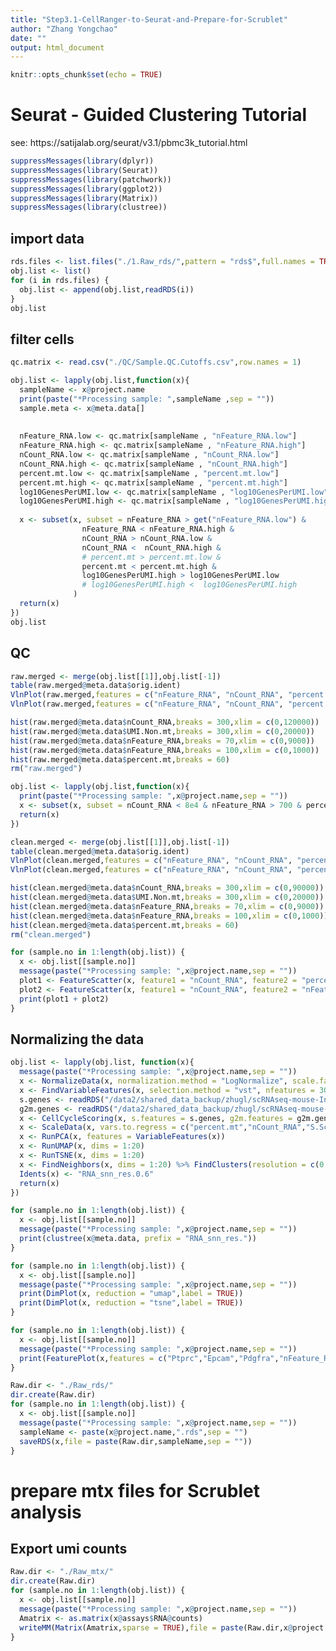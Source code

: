 ```yaml
---
title: "Step3.1-CellRanger-to-Seurat-and-Prepare-for-Scrublet"
author: "Zhang Yongchao"
date: ""
output: html_document
---
```


```r
knitr::opts_chunk$set(echo = TRUE)
```

# Seurat - Guided Clustering Tutorial

see: https://satijalab.org/seurat/v3.1/pbmc3k_tutorial.html

```r
suppressMessages(library(dplyr)) 
suppressMessages(library(Seurat))
suppressMessages(library(patchwork))
suppressMessages(library(ggplot2))
suppressMessages(library(Matrix))
suppressMessages(library(clustree))
```


## import data

```r
rds.files <- list.files("./1.Raw_rds/",pattern = "rds$",full.names = TRUE)
obj.list <- list()
for (i in rds.files) {
  obj.list <- append(obj.list,readRDS(i))
}
obj.list
```
## filter cells

```r
qc.matrix <- read.csv("./QC/Sample.QC.Cutoffs.csv",row.names = 1)

obj.list <- lapply(obj.list,function(x){
  sampleName <- x@project.name
  print(paste("*Processing sample: ",sampleName ,sep = ""))
  sample.meta <- x@meta.data[]
  
  
  nFeature_RNA.low <- qc.matrix[sampleName , "nFeature_RNA.low"]
  nFeature_RNA.high <- qc.matrix[sampleName , "nFeature_RNA.high"]
  nCount_RNA.low <- qc.matrix[sampleName , "nCount_RNA.low"]
  nCount_RNA.high <- qc.matrix[sampleName , "nCount_RNA.high"]
  percent.mt.low <- qc.matrix[sampleName , "percent.mt.low"]
  percent.mt.high <- qc.matrix[sampleName , "percent.mt.high"]
  log10GenesPerUMI.low <- qc.matrix[sampleName , "log10GenesPerUMI.low"]
  log10GenesPerUMI.high <- qc.matrix[sampleName , "log10GenesPerUMI.high"]
  
  x <- subset(x, subset = nFeature_RNA > get("nFeature_RNA.low") &
                nFeature_RNA < nFeature_RNA.high &
                nCount_RNA > nCount_RNA.low & 
                nCount_RNA <  nCount_RNA.high & 
                # percent.mt > percent.mt.low & 
                percent.mt < percent.mt.high & 
                log10GenesPerUMI.high > log10GenesPerUMI.low
                # log10GenesPerUMI.high <  log10GenesPerUMI.high
              ) 
  return(x)
})
obj.list
```


## QC

```r
raw.merged <- merge(obj.list[[1]],obj.list[-1])
table(raw.merged@meta.data$orig.ident)
VlnPlot(raw.merged,features = c("nFeature_RNA", "nCount_RNA", "percent.mt","UMI.Non.mt"), ncol = 1,pt.size = 0.001)
VlnPlot(raw.merged,features = c("nFeature_RNA", "nCount_RNA", "percent.mt","UMI.Non.mt"), ncol = 1,pt.size = 0)
```


```r
hist(raw.merged@meta.data$nCount_RNA,breaks = 300,xlim = c(0,120000))
hist(raw.merged@meta.data$UMI.Non.mt,breaks = 300,xlim = c(0,20000))
hist(raw.merged@meta.data$nFeature_RNA,breaks = 70,xlim = c(0,9000))
hist(raw.merged@meta.data$nFeature_RNA,breaks = 100,xlim = c(0,1000))
hist(raw.merged@meta.data$percent.mt,breaks = 60)
rm("raw.merged")
```


```r
obj.list <- lapply(obj.list,function(x){
  print(paste("*Processing sample: ",x@project.name,sep = ""))
  x <- subset(x, subset = nCount_RNA < 8e4 & nFeature_RNA > 700 & percent.mt < 25 & nCount_RNA > 3000 & nFeature_RNA < 8000) 
  return(x)
})
```

```r
clean.merged <- merge(obj.list[[1]],obj.list[-1])
table(clean.merged@meta.data$orig.ident)
VlnPlot(clean.merged,features = c("nFeature_RNA", "nCount_RNA", "percent.mt","UMI.Non.mt"), ncol = 1,pt.size = 0.001)
VlnPlot(clean.merged,features = c("nFeature_RNA", "nCount_RNA", "percent.mt","UMI.Non.mt"), ncol = 1,pt.size = 0)
```

```r
hist(clean.merged@meta.data$nCount_RNA,breaks = 300,xlim = c(0,90000))
hist(clean.merged@meta.data$UMI.Non.mt,breaks = 300,xlim = c(0,20000))
hist(clean.merged@meta.data$nFeature_RNA,breaks = 70,xlim = c(0,9000))
hist(clean.merged@meta.data$nFeature_RNA,breaks = 100,xlim = c(0,1000))
hist(clean.merged@meta.data$percent.mt,breaks = 60)
rm("clean.merged")
```

```r
for (sample.no in 1:length(obj.list)) {
  x <- obj.list[[sample.no]]
  message(paste("*Processing sample: ",x@project.name,sep = ""))
  plot1 <- FeatureScatter(x, feature1 = "nCount_RNA", feature2 = "percent.mt")
  plot2 <- FeatureScatter(x, feature1 = "nCount_RNA", feature2 = "nFeature_RNA")
  print(plot1 + plot2)
}
```


## Normalizing the data

```r
obj.list <- lapply(obj.list, function(x){
  message(paste("*Processing sample: ",x@project.name,sep = ""))
  x <- NormalizeData(x, normalization.method = "LogNormalize", scale.factor = 10000)
  x <- FindVariableFeatures(x, selection.method = "vst", nfeatures = 3000)
  s.genes <- readRDS("/data2/shared_data_backup/zhugl/scRNAseq-mouse-Intestine/Downstream-Analysis/Total-Embryo-SI-Sample/mouse.s.genes.rds")
  g2m.genes <- readRDS("/data2/shared_data_backup/zhugl/scRNAseq-mouse-Intestine/Downstream-Analysis/Total-Embryo-SI-Sample/mouse.g2m.genes.rds")
  x <- CellCycleScoring(x, s.features = s.genes, g2m.features = g2m.genes, set.ident = TRUE)
  x <- ScaleData(x, vars.to.regress = c("percent.mt","nCount_RNA","S.Score", "G2M.Score"))
  x <- RunPCA(x, features = VariableFeatures(x))
  x <- RunUMAP(x, dims = 1:20)
  x <- RunTSNE(x, dims = 1:20)
  x <- FindNeighbors(x, dims = 1:20) %>% FindClusters(resolution = c(0.2,0.4,0.6,0.8,1.0,1.2,1.4,1.6))
  Idents(x) <- "RNA_snn_res.0.6"
  return(x)
})
```


```r
for (sample.no in 1:length(obj.list)) {
  x <- obj.list[[sample.no]]
  message(paste("*Processing sample: ",x@project.name,sep = ""))
  print(clustree(x@meta.data, prefix = "RNA_snn_res."))
}
```


```r
for (sample.no in 1:length(obj.list)) {
  x <- obj.list[[sample.no]]
  message(paste("*Processing sample: ",x@project.name,sep = ""))
  print(DimPlot(x, reduction = "umap",label = TRUE))
  print(DimPlot(x, reduction = "tsne",label = TRUE))
}
```

```r
for (sample.no in 1:length(obj.list)) {
  x <- obj.list[[sample.no]]
  message(paste("*Processing sample: ",x@project.name,sep = ""))
  print(FeaturePlot(x,features = c("Ptprc","Epcam","Pdgfra","nFeature_RNA", "nCount_RNA", "percent.mt"),label = TRUE,ncol = 3) & NoLegend())
}
```

```r
Raw.dir <- "./Raw_rds/"
dir.create(Raw.dir)
for (sample.no in 1:length(obj.list)) {
  x <- obj.list[[sample.no]]
  message(paste("*Processing sample: ",x@project.name,sep = ""))
  sampleName <- paste(x@project.name,".rds",sep = "")
  saveRDS(x,file = paste(Raw.dir,sampleName,sep = ""))
}
```

# prepare mtx files for Scrublet analysis

## Export umi counts

```r
Raw.dir <- "./Raw_mtx/"
dir.create(Raw.dir)
for (sample.no in 1:length(obj.list)) {
  x <- obj.list[[sample.no]]
  message(paste("*Processing sample: ",x@project.name,sep = ""))
  Amatrix <- as.matrix(x@assays$RNA@counts)
  writeMM(Matrix(Amatrix,sparse = TRUE),file = paste(Raw.dir,x@project.name,".UMI.mtx",sep = ""))
}
```

